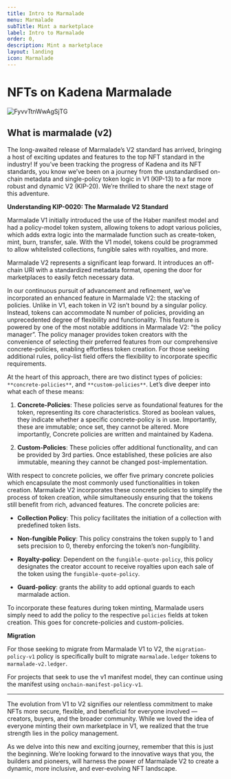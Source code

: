 ```yaml
---
title: Intro to Marmalade
menu: Marmalade
subTitle: Mint a marketplace
label: Intro to Marmalade
order: 0,
description: Mint a marketplace
layout: landing
icon: Marmalade
---
```


# NFTs on Kadena Marmalade

![FyvvTtnWwAgSjTG](https://github.com/kadena-io/marmalade/assets/1943024/4c70a121-a34f-47dc-988d-ebe064cc5945)

## What is marmalade (v2)

The long-awaited release of Marmalade’s V2 standard has arrived, bringing a host
of exciting updates and features to the top NFT standard in the industry! If
you’ve been tracking the progress of Kadena and its NFT standards, you know
we’ve been on a journey from the unstandardised on-chain metadata and
single-policy token logic in V1 (KIP-13) to a far more robust and dynamic V2
(KIP-20). We’re thrilled to share the next stage of this adventure.

**Understanding KIP-0020: The Marmalade V2 Standard**

Marmalade V1 initially introduced the use of the Haber manifest model and had a
policy-model token system, allowing tokens to adopt various policies, which adds
extra logic into the marmalade function such as create-token, mint, burn,
transfer, sale. With the V1 model, tokens could be programmed to allow
whitelisted collections, fungible sales with royalties, and more.

Marmalade V2 represents a significant leap forward. It introduces an off-chain
URI with a standardized metadata format, opening the door for marketplaces to
easily fetch necessary data.

In our continuous pursuit of advancement and refinement, we’ve incorporated an
enhanced feature in Marmalade V2: the stacking of policies. Unlike in V1, each
token in V2 isn’t bound by a singular policy. Instead, tokens can accommodate N
number of policies, providing an unprecedented degree of flexibility and
functionality. This feature is powered by one of the most notable additions in
Marmalade V2: “the policy manager”. The policy manager provides token creators
with the convenience of selecting their preferred features from our
comprehensive concrete-policies, enabling effortless token creation. For those
seeking additional rules, policy-list field offers the flexibility to
incorporate specific requirements.

At the heart of this approach, there are two distinct types of policies:
`**concrete-policies**`, and `**custom-policies**`. Let’s dive deeper into what
each of these means:

1.  **Concrete-Policies**: These policies serve as foundational features for the
    token, representing its core characteristics. Stored as boolean values, they
    indicate whether a specific concrete-policy is in use. Importantly, these
    are immutable; once set, they cannot be altered. More importantly, Concrete
    policies are written and maintained by Kadena.

2.  **Custom-Policies**: These policies offer additional functionality, and can
    be provided by 3rd parties. Once established, these policies are also
    immutable, meaning they cannot be changed post-implementation.

With respect to concrete policies, we offer five primary concrete policies which
encapsulate the most commonly used functionalities in token creation. Marmalade
V2 incorporates these concrete policies to simplify the process of token
creation, while simultaneously ensuring that the tokens still benefit from rich,
advanced features. The concrete policies are:

- **Collection Policy**: This policy facilitates the initiation of a collection
  with predefined token lists.

- **Non-fungible Policy**: This policy constrains the token supply to 1 and sets
  precision to 0, thereby enforcing the token’s non-fungibility.

- **Royalty-policy**: Dependent on the `fungible-quote-policy`, this policy
  designates the creator account to receive royalties upon each sale of the
  token using the `fungible-quote-policy`.

- **Guard-policy**: grants the ability to add optional guards to each marmalade
  action.

To incorporate these features during token minting, Marmalade users simply need
to add the policy to the respective `policies` fields at token creation. This
goes for concrete-policies and custom-policies.

**Migration**

For those seeking to migrate from Marmalade V1 to V2, the `migration-policy-v1`
policy is specifically built to migrate `marmalade.ledger` tokens to
`marmalade-v2.ledger`.

For projects that seek to use the v1 manifest model, they can continue using the
manifest using `onchain-manifest-policy-v1`.

---

The evolution from V1 to V2 signifies our relentless commitment to make NFTs
more secure, flexible, and beneficial for everyone involved — creators, buyers,
and the broader community. While we loved the idea of everyone minting their own
marketplace in V1, we realized that the true strength lies in the policy
management.

As we delve into this new and exciting journey, remember that this is just the
beginning. We’re looking forward to the innovative ways that you, the builders
and pioneers, will harness the power of Marmalade V2 to create a dynamic, more
inclusive, and ever-evolving NFT landscape.
